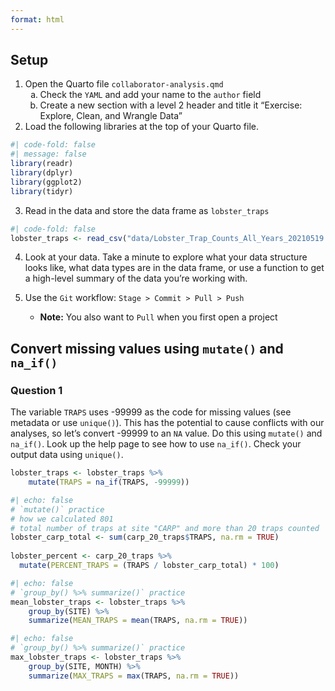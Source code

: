 ```yaml
---
format: html
---
```


::: callout-tip
## Setup

1.  Open the Quarto file `collaborator-analysis.qmd`
    a. Check the `YAML` and add your name to the `author` field
    b. Create a new section with a level 2 header and title it "Exercise: Explore, Clean, and Wrangle Data"
2.  Load the following libraries at the top of your Quarto file.

```r
#| code-fold: false
#| message: false
library(readr)
library(dplyr)
library(ggplot2)
library(tidyr)
```

3.  Read in the data and store the data frame as `lobster_traps`

```r
#| code-fold: false
lobster_traps <- read_csv("data/Lobster_Trap_Counts_All_Years_20210519.csv")
```

4. Look at your data. Take a minute to explore what your data structure looks like, what data types are in the data frame, or use a function to get a high-level summary of the data you're working with.

5. Use the `Git` workflow: ```Stage > Commit > Pull > Push```
    - **Note:** You also want to `Pull` when you first open a project
    
:::

## Convert missing values using `mutate()` and `na_if()`

::: callout-note
### Question 1

The variable `TRAPS` uses -99999 as the code for missing values (see metadata or use `unique()`). This has the potential to cause conflicts with our analyses, so let's convert -99999 to an `NA` value. Do this using `mutate()` and `na_if()`. Look up the help page to see how to use `na_if()`. Check your output data using `unique()`.
:::

```r
lobster_traps <- lobster_traps %>% 
    mutate(TRAPS = na_if(TRAPS, -99999))
```

<!--## `filter()` practice

::: callout-note
### Question 2
Create and store a subset that does NOT include observations from Naples Reef (`NAPL`). Check your output data frame to ensure that `NAPL` is NOT in the data frame.
:::

```r
not_napl <- lobster_traps %>% 
    filter(SITE != "NAPL")
```

::: callout-note
### Question 3
Create and store a subset with lobsters at Carpinteria Reef (`CARP`) OR number of commercial trap floats is greater than 20. Check your output.
:::

```r
carp_20_traps <- lobster_traps %>% 
    filter(SITE == "CARP", TRAPS > 20)
```


::: callout-important
## Save your work and use `Git`
Don't forget the `Git` workflow! After you've completed the exercises or reached a significant stopping point, use the workflow: ```Stage > Commit > Pull > Push```
::: -->

<!--# Extra Questions -->

<!--# Question 4 -->
<!--# Using the object you created above (we called it `carp_20_traps`), add a new column that contains the proportion of lobster traps at site `CARP` with more than 20 commercial trap floats. The total number you are using in your percent calculation is 801. Check your output. -->

```r
#| echo: false
# `mutate()` practice
# how we calculated 801
# total number of traps at site "CARP" and more than 20 traps counted 
lobster_carp_total <- sum(carp_20_traps$TRAPS, na.rm = TRUE)
    
lobster_percent <- carp_20_traps %>% 
  mutate(PERCENT_TRAPS = (TRAPS / lobster_carp_total) * 100)
```

<!--# Question 5 -->
<!--# Find the mean of lobster commercial trap floats using `mean()`, and group by `SITE`. Think about how you want to treat the `NA` values in `TRAPS` (Hint: check the arguments in `mean()`). Check your output.-->

```r
#| echo: false
# `group_by() %>% summarize()` practice
mean_lobster_traps <- lobster_traps %>% 
    group_by(SITE) %>%
    summarize(MEAN_TRAPS = mean(TRAPS, na.rm = TRUE))
```

<!--# Question 6 -->
<!--# Find the maximum number of commercial trap floats using `max()` and group by `SITE` and `MONTH`. Think about how you want to treat the `NA` values in `TRAPS`. Check your output. -->

```r
#| echo: false
# `group_by() %>% summarize()` practice
max_lobster_traps <- lobster_traps %>% 
    group_by(SITE, MONTH) %>%
    summarize(MAX_TRAPS = max(TRAPS, na.rm = TRUE))
```

